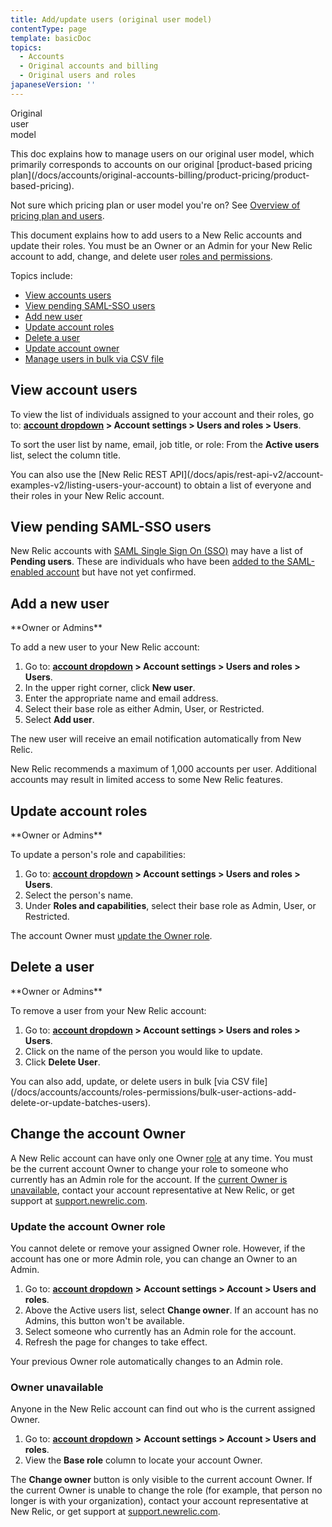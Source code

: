 ```yaml
---
title: Add/update users (original user model)
contentType: page
template: basicDoc
topics:
  - Accounts
  - Original accounts and billing
  - Original users and roles
japaneseVersion: ''
---
```


Original  
user  
model

<Callout variant="important">
  This doc explains how to manage users on our original user model, which primarily corresponds to accounts on our original [product-based pricing plan](/docs/accounts/original-accounts-billing/product-pricing/product-based-pricing).

  Not sure which pricing plan or user model you're on? See [Overview of pricing plan and users](/docs/accounts/accounts-billing/new-relic-one-pricing-users/transition-guide-new-pricing-plan).
</Callout>

This document explains how to add users to a New Relic accounts and update their roles. You must be an Owner or an Admin for your New Relic account to add, change, and delete user [roles and permissions](/docs/accounts-partnerships/accounts/account-billing-usage/users-roles#account-rights).

Topics include:

* [View accounts users](#viewing)
* [View pending SAML-SSO users](#pending-sso)
* [Add new user](#adding_users)
* [Update account roles](#updating)
* [Delete a user](#deleting)
* [Update account owner](#owner)
* [Manage users in bulk via CSV file](/docs/accounts/accounts/roles-permissions/bulk-user-actions-add-delete-or-update-batches-users)

## View account users

To view the list of individuals assigned to your account and their roles, go to: **[account dropdown](/docs/accounts-partnerships/education/getting-started-new-relic/glossary#account-dropdown) > Account settings > Users and roles > Users**.

To sort the user list by name, email, job title, or role: From the **Active users** list, select the column title.

<Callout variant="tip">
  You can also use the [New Relic REST API](/docs/apis/rest-api-v2/account-examples-v2/listing-users-your-account) to obtain a list of everyone and their roles in your New Relic account.
</Callout>

## View pending SAML-SSO users

New Relic accounts with [SAML Single Sign On (SSO)](/docs/accounts-partnerships/accounts/saml-single-sign/saml-service-providers) may have a list of **Pending users**. These are individuals who have been [added to the SAML-enabled account](/docs/accounts-partnerships/accounts/saml-single-sign/adding-users-saml-accounts) but have not yet confirmed.

## Add a new user

<Callout variant="tip">
  **Owner or Admins**
</Callout>

To add a new user to your New Relic account:

1. Go to: **[account dropdown](/docs/accounts-partnerships/education/getting-started-new-relic/glossary#account-dropdown) > Account settings > Users and roles > Users**.
2. In the upper right corner, click **<Icon name="plus-circle"/>
   New user**.
3. Enter the appropriate name and email address.
4. Select their base role as either Admin, User, or Restricted.
5. Select **Add user**.

The new user will receive an email notification automatically from New Relic.

<Callout variant="important">
  New Relic recommends a maximum of 1,000 accounts per user. Additional accounts may result in limited access to some New Relic features.
</Callout>

## Update account roles

<Callout variant="tip">
  **Owner or Admins**
</Callout>

To update a person's role and capabilities:

1. Go to: **[account dropdown](/docs/accounts-partnerships/education/getting-started-new-relic/glossary#account-dropdown) > Account settings > Users and roles > Users**.
2. Select the person's name.
3. Under **Roles and capabilities**, select their base role as Admin, User, or Restricted.

The account Owner must [update the Owner role](#owner).

## Delete a user

<Callout variant="tip">
  **Owner or Admins**
</Callout>

To remove a user from your New Relic account:

1. Go to: **[account dropdown](/docs/accounts-partnerships/education/getting-started-new-relic/glossary#account-dropdown) > Account settings > Users and roles > Users**.
2. Click on the name of the person you would like to update.
3. Click **<Icon name="trash-2"/>
   Delete User**.

<Callout variant="tip">
  You can also add, update, or delete users in bulk [via CSV file](/docs/accounts/accounts/roles-permissions/bulk-user-actions-add-delete-or-update-batches-users).
</Callout>

## Change the account Owner

A New Relic account can have only one Owner [role](/docs/accounts-partnerships/accounts/account-billing-usage/users-roles#roles) at any time. You must be the current account Owner to change your role to someone who currently has an Admin role for the account. If the [current Owner is unavailable](#no-owner), contact your account representative at New Relic, or get support at [support.newrelic.com](https://support.newrelic.com).

### Update the account Owner role

You cannot delete or remove your assigned Owner role. However, if the account has one or more Admin role, you can change an Owner to an Admin.

1. Go to: **[account dropdown](/docs/accounts-partnerships/education/getting-started-new-relic/glossary#account-dropdown)** **>** **Account settings > Account > Users and roles**.
2. Above the Active users list, select <Icon name="repeat"/>
   **Change owner**. If an account has no Admins, this button won't be available.
3. Select someone who currently has an Admin role for the account.
4. Refresh the page for changes to take effect.

Your previous Owner role automatically changes to an Admin role.

### Owner unavailable

Anyone in the New Relic account can find out who is the current assigned Owner.

1. Go to: **[account dropdown](/docs/accounts-partnerships/education/getting-started-new-relic/glossary#account-dropdown)** **>** **Account settings > Account > Users and roles**.
2. View the **Base role** column to locate your account Owner.

The <Icon name="repeat"/>
**Change owner** button is only visible to the current account Owner. If the current Owner is unable to change the role (for example, that person no longer is with your organization), contact your account representative at New Relic, or get support at [support.newrelic.com](https://support.newrelic.com).
